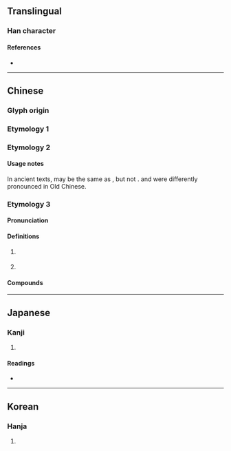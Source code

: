 {{also|幷|並|併|井|开|倂}}
{{character info/new}}
==Translingual==

===Han character===
{{Han char|rn=51|rad=干|as=05|sn=8|four=80441|canj=TT,XTT|ids=⿱丷开,⿱䒑廾}}

====References====
* {{Han ref|kx=0340.031|dkj=09170|dj=0649.020|hdz=10242.060|uh=5E76|ud=24182|bh=A67D|bd=42621}}

----

==Chinese==

===Glyph origin===
{{Han etym}}

===Etymology 1===
{{zh-see|並}}

===Etymology 2===
{{zh-see|併}}

====Usage notes====
In ancient texts, {{lang|zh|并}} may be the same as {{och-l|併}}, but not {{och-l|並}}. {{lang|zh|並}} and {{lang|zh|併}} were differently pronounced in Old Chinese.

===Etymology 3===
{{zh-forms|alt=幷}}

====Pronunciation====
{{zh-pron
|m=bīng
|c=bing1
|mc=1
|oc=1,1
|cat=pn
}}

====Definitions====
{{zh-hanzi}}

# {{zh-div|州}} {{lb|zh|geography}} {{w|Bing Province}} {{gloss|province in ancient China}}
# {{zh-synonym|太原|[[Taiyuan]] City}}

====Compounds====
{{zh-der|fold=1|并州剪|并邦|并州|并州故鄉|并刀}}

----

==Japanese==
{{ja-kanji forms|并|幷}}

===Kanji===
{{ja-kanji|grade=|rs=干05|kyu=幷}}

# {{rfdef|ja|sort=干05}}

====Readings====
* {{ja-readings|goon=[[ひょう]] (hyō), from [[ひゃう]]|kanon=[[へい]] (hei)|kun=[[あわせる]] (awaseru), [[ならぶ]] (narabu)}}

----

==Korean==

===Hanja===
{{ko-hanja|hangeul=병|rv=byeong|mr=pyŏng}}

# {{rfdef|ko|sort=干05}}